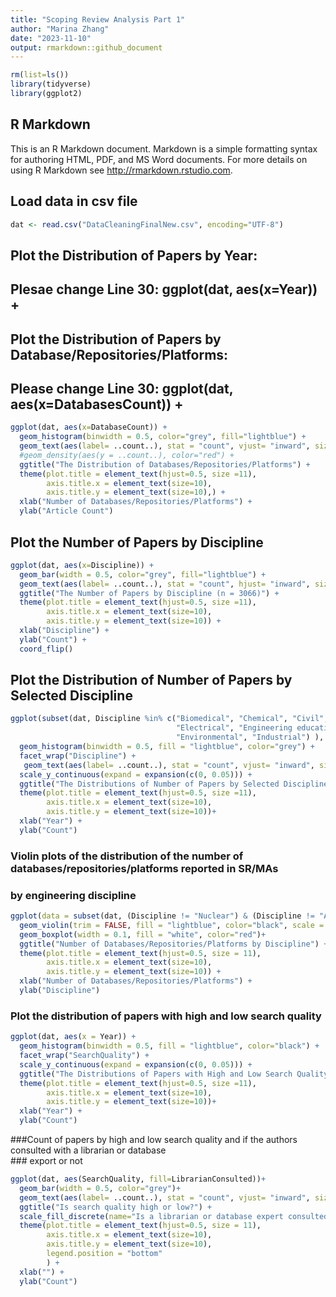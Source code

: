 ---
title: "Scoping Review Analysis Part 1"
author: "Marina Zhang"
date: "2023-11-10"
output: rmarkdown::github_document
---

```{r setup, include=FALSE}
rm(list=ls())
library(tidyverse)
library(ggplot2)
```

## R Markdown

This is an R Markdown document. Markdown is a simple formatting syntax for authoring HTML, PDF, and MS Word documents. For more details on using R Markdown see <http://rmarkdown.rstudio.com>.

## Load data in csv file

```{r}
dat <- read.csv("DataCleaningFinalNew.csv", encoding="UTF-8")
```

## Plot the Distribution of Papers by Year: 
## Plesae change Line 30: ggplot(dat, aes(x=Year)) + 
############################################################################ 
## Plot the Distribution of Papers by Database/Repositories/Platforms:
## Please change Line 30: ggplot(dat, aes(x=DatabasesCount)) +

```{r pressure, echo=FALSE}
ggplot(dat, aes(x=DatabaseCount)) + 
  geom_histogram(binwidth = 0.5, color="grey", fill="lightblue") +
  geom_text(aes(label= ..count..), stat = "count", vjust= "inward", size=1.5)+
  #geom_density(aes(y = ..count..), color="red") +
  ggtitle("The Distribution of Databases/Repositories/Platforms") +
  theme(plot.title = element_text(hjust=0.5, size =11),
        axis.title.x = element_text(size=10),
        axis.title.y = element_text(size=10),) +
  xlab("Number of Databases/Repositories/Platforms") +
  ylab("Article Count")
```

## Plot the Number of Papers by Discipline

```{r}
ggplot(dat, aes(x=Discipline)) + 
  geom_bar(width = 0.5, color="grey", fill="lightblue") +
  geom_text(aes(label= ..count..), stat = "count", hjust= "inward", size=3)+
  ggtitle("The Number of Papers by Discipline (n = 3066)") +
  theme(plot.title = element_text(hjust=0.5, size =11),
        axis.title.x = element_text(size=10),
        axis.title.y = element_text(size=10)) +
  xlab("Discipline") +
  ylab("Count") +
  coord_flip() 
```

## Plot the Distribution of Number of Papers by Selected Discipline

```{r}
ggplot(subset(dat, Discipline %in% c("Biomedical", "Chemical", "Civil",
                                     "Electrical", "Engineering education",
                                     "Environmental", "Industrial") ), aes(x = Year)) +
  geom_histogram(binwidth = 0.5, fill = "lightblue", color="grey") +
  facet_wrap("Discipline") +
   geom_text(aes(label= ..count..), stat = "count", vjust= "inward", size=2)+
  scale_y_continuous(expand = expansion(c(0, 0.05))) +
  ggtitle("The Distributions of Number of Papers by Selected Discipline") +
  theme(plot.title = element_text(hjust=0.5, size =11),
        axis.title.x = element_text(size=10),
        axis.title.y = element_text(size=10))+
  xlab("Year") +
  ylab("Count") 
```

### Violin plots of the distribution of the number of databases/repositories/platforms reported in SR/MAs
### by engineering discipline
```{r}

ggplot(data = subset(dat, (Discipline != "Nuclear") & (Discipline != "Aeronautical")), aes(DatabaseCount, factor(Discipline))) +
  geom_violin(trim = FALSE, fill = "lightblue", color="black", scale = "count") +
  geom_boxplot(width = 0.1, fill = "white", color="red")+
  ggtitle("Number of Databases/Repositories/Platforms by Discipline") +
  theme(plot.title = element_text(hjust=0.5, size = 11),
        axis.title.x = element_text(size=10),
        axis.title.y = element_text(size=10)) +
  xlab("Number of Databases/Repositories/Platforms") +
  ylab("Discipline")
```

### Plot the distribution of papers with high and low search quality


```{r}
ggplot(dat, aes(x = Year)) +
  geom_histogram(binwidth = 0.5, fill = "lightblue", color="black") +
  facet_wrap("SearchQuality") +
  scale_y_continuous(expand = expansion(c(0, 0.05))) +
  ggtitle("The Distributions of Papers with High and Low Search Quality") +
  theme(plot.title = element_text(hjust=0.5, size =11),
        axis.title.x = element_text(size=10),
        axis.title.y = element_text(size=10))+
  xlab("Year") +
  ylab("Count") 
```

###Count of papers by high and low search quality and if the authors consulted with a librarian or database  
### export or not
```{r}
ggplot(dat, aes(SearchQuality, fill=LibrarianConsulted))+
  geom_bar(width = 0.5, color="grey")+
  geom_text(aes(label= ..count..), stat = "count", vjust= "inward", size=5)+
  ggtitle("Is search quality high or low?") +
  scale_fill_discrete(name="Is a librarian or database expert consulted?")+
  theme(plot.title = element_text(hjust=0.5, size = 11),
        axis.title.x = element_text(size=10),
        axis.title.y = element_text(size=10),
        legend.position = "bottom"
        ) +
  xlab("") +
  ylab("Count")
```





